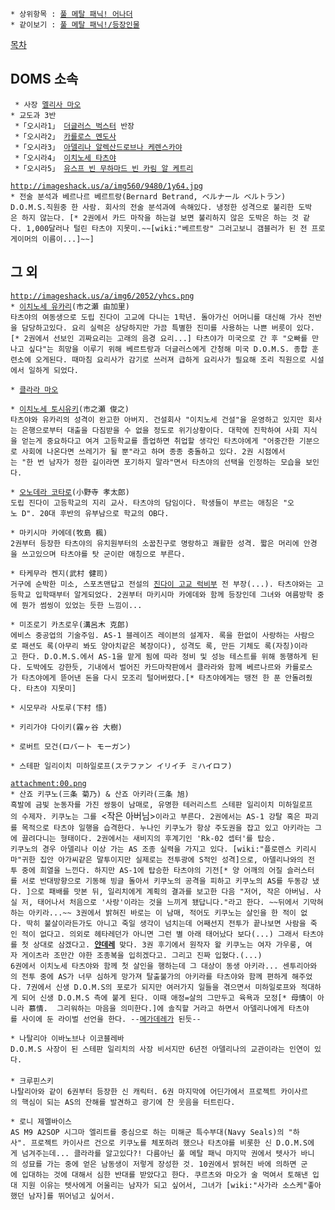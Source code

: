  * 상위항목 : [[풀 메탈 패닉! 어나더]]
 * 같이보기 : [[풀 메탈 패닉!/등장인물]]


[[목차]]
== DOMS 소속 ==
  * 사장 [[멜리사 마오]]
 * 교도과 3반 
  *「오시라1」 [[더글러스 벅스터]] 반장
  *「오시라2」 [[카를로스 멘도사]]
  *「오시라3」 [[아델리나 알렉산드로브나 케렌스카야]]
  *「오시라4」 [[이치노세 타츠야]]
  *「오시라5」 [[유스프 빈 무하마드 빈 카림 알 케트리]]

 http://imageshack.us/a/img560/9480/1y64.jpg
 * 전술 분석과 베르나르 베르트랑(Bernard Betrand, ベルナール ベルトラン)
 D.O.M.S.직원중 한 사람. 회사의 전술 분석과에 속해있다. 냉정한 성격으로 불리한 도박은 하지 않는다. [* 2권에서 카드 마작을 하는걸 보면 불리하지 않은 도박은 하는 것 같다. 1,000달러나 털린 타츠야 지못미.~~[wiki:"베르트랑" 그러고보니 갬블러가 된 전 프로게이머의 이름이...]~~]

== 그 외 ==
 http://imageshack.us/a/img6/2052/yhcs.png
 * [[이치노세 유카리]](市之瀬 由加里)
 타츠야의 여동생으로 도립 진다이 고교에 다니는 1학년. 돌아가신 어머니를 대신해 가사 전반을 담당하고있다. 요리 실력은 상당하지만 가끔 특별한 진미를 사용하는 나쁜 버릇이 있다.[* 2권에서 선보인 괴짜요리는 고래의 음경 요리...] 타츠야가 미국으로 간 후 "오빠를 만나고 싶다"는 희망을 이루기 위해 베르트랑과 더글러스에게 간청해 미국 D.O.M.S. 종합 훈련소에 오게된다. 때마침 요리사가 감기로 쓰러져 급하게 요리사가 필요해 조리 직원으로 시설에서 일하게 되었다.

 * [[클라라 마오]]

 * [[이치노세 토시유키]](市之瀬 俊之)
 타츠야와 유카리의 성격이 완고한 아버지. 건설회사 "이치노세 건설"을 운영하고 있지만 회사는 은행으로부터 대출을 다짐받을 수 없을 정도로 위기상황이다. 대학에 진학하여 사회 지식을 얻는게 중요하다고 여겨 고등학교를 졸업하면 취업할 생각인 타츠야에게 "어중간한 기분으로 사회에 나온다면 쓰레기가 될 뿐"라고 하며 종종 충돌하고 있다. 2권 시점에서는 "한 번 남자가 정한 길이라면 포기하지 말라"면서 타츠야의 선택을 인정하는 모습을 보인다.

 * [[오노데라 코타로]](小野寺 孝太郎)
 도립 진다이 고등학교의 지리 교사. 타츠야의 담임이다. 학생들이 부르는 애칭은 "오노 D". 20대 후반의 유부남으로 학교의 OB다.

 * 마키시마 카에데(牧島 楓)
 2권부터 등장한 타츠야의 유치원부터의 소꿉친구로 명랑하고 쾌활한 성격. 짧은 머리에 안경을 쓰고있으며 타츠야를 탓 군이란 애칭으로 부른다.

 * 타케무라 켄지(武村 健司)
 거구에 순박한 미소, 스포츠맨답고 전설의 [[진다이 고교 럭비부]] 전 부장(...). 타츠야와는 고등학교 입학때부터 알게되었다. 2권부터 마키시마 카에데와 함께 등장인데 그녀와 여름방학 중에 뭔가 썸씽이 있었는 듯한 느낌이...

 * 미조로기 카츠로우(溝呂木 克郎)
 에비스 중공업의 기술주임. AS-1 블레이즈 레이븐의 설계자. 록을 한없이 사랑하는 사람으로 패션도 록(아무리 봐도 양아치같은 복장이다), 성격도 록, 만든 기체도 록(자칭)이라고 한다. D.O.M.S.에서 AS-1을 맡게 됨에 따라 정비 및 성능 테스트를 위해 동행하게 된다. 도박에도 강한듯, 기내에서 벌어진 카드마작판에서 클라라와 함께 베르나르와 카를로스가 타츠야에게 뜯어낸 돈을 다시 모조리 털어버렸다.[* 타츠야에게는 땡전 한 푼 안돌려줬다. 타츠야 지못미]

 * 시모무라 사토루(下村 悟) 

 * 키리가야 다이키(霧ヶ谷 大樹) 

 * 로버트 모건(ロバート モーガン)

 * 스테판 일리이치 미하일로프(ステファン イリイチ ミハイロフ)

 attachment:00.png
 * 산죠 키쿠노(三条 菊乃) & 산죠 아키라(三条 旭)
 흑발에 금빛 눈동자를 가진 쌍둥이 남매로, 유명한 테러리스트 스테판 일리이치 미하일로프의 수제자. 키쿠노는 그를 <작은 아버님>이라고 부른다. 2권에서는 AS-1 강탈 혹은 파괴를 목적으로 타츠야 일행을 습격한다. 누나인 키쿠노가 항상 주도권을 잡고 있고 아키라는 그에 끌려다니는 형태이다. 2권에서는 새비지의 후계기인 'Rk-02 셉터'를 탑승.
 키쿠노의 경우 아델리나 이상 가는 AS 조종 실력을 가지고 있다. [wiki:"플로렌스 키리시마"귀한 집안 아가씨같은 말투이지만 실제로는 전투광에 S적인 성격]으로, 아델리나와의 전투 중에 희열을 느낀다. 하지만 AS-1에 탑승한 타츠야의 기전[* 양 어깨의 어질 슬러스터를 서로 반대방향으로 기동해 빙글 돌아서 키쿠노의 공격을 피하고 키쿠노의 AS를 두동강 냈다. ]으로 패배를 맛본 뒤, 일리치에게 계획의 결과를 보고한 다음 "저어, 작은 아버님. 사실 저, 태어나서 처음으로 '사랑'이라는 것을 느끼게 됐답니다."라고 한다. ~~뒤에서 기막혀하는 아키라...~~ 3권에서 밝혀진 바로는 이 남매, 적어도 키쿠노는 살인을 한 적이 없다. 딱히 불살이라든가도 아니고 죽일 생각이 넘치는데 어째선지 전투가 끝나보면 사람을 죽인 적이 없다고. 의외로 헤타레던가 아니면 그런 별 아래 태어났다 보다(...) 그래서 타츠야를 첫 상대로 삼겠다고. '''[[얀데레]]''' 맞다. 3권 후기에서 원작자 왈 키쿠노는 여자 가우룽, 여자 게이츠라 조만간 야한 조종복을 입히겠다고. 그리고 진짜 입혔다.(...)
 6권에서 이치노세 타츠야와 함께 첫 살인을 행하는데 그 대상이 동생 아키라... 센투리아와의 전투 중에 AS가 너무 심하게 망가져 탈출불가의 아키라를 타츠야와 함께 편하게 해주었다. 7권에서 신생 D.O.M.S의 포로가 되지만 여러가지 일들을 겪으면서 미하일로프와 적대하게 되어 신생 D.O.M.S 측에 붙게 된다. 이때 애정=살의 그만두고 육욕과 모정[* 母情이 아니라 慕情.  그리워하는 마음을 의미한다.]에 솔직할 거라고 하면서 아델리나에게 타츠야를 사이에 둔 라이벌 선언을 한다. --[[메가데레]]가 된듯--

 * 나탈리아 이바노브나 이코블레바
 D.O.M.S 사장이 된 스테판 일리치의 사장 비서지만 6년전 아델리나의 교관이라는 인연이 있다.
 
 * 크루핀스키
 나탈리아와 같이 6권부터 등장한 신 캐릭터. 6권 마지막에 어딘가에서 프로젝트 카이사르의 핵심이 되는 AS의 잔해를 발견하고 광기에 찬 웃음을 터트린다.

 * 로니 제멜바이스
 AS M9 A2SOP 시그마 엘리트를 중심으로 하는 미해군 특수부대(Navy Seals)의 "하사". 프로젝트 카이사르 건으로 키쿠노를 체포하려 했으나 타츠야를 비롯한 신 D.O.M.S에게 넘겨주는데... 클라라를 알고있다?! 다름아닌 풀 메탈 패닉 마지막 권에서 텟사가 바니의 성묘를 가는 중에 얻은 남동생이 저렇게 장성한 것. 10권에서 밝혀진 바에 의하면 군에 입대하는 것에 대해서 심한 반대를 받았다고 한다. 쿠르츠와 마오가 술 먹여서 토해낸 입대 지원 이유는 텟사에게 어울리는 남자가 되고 싶어서, 그녀가 [wiki:"사가라 소스케"좋아했던 남자]를 뛰어넘고 싶어서.
